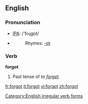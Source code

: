 ==English==

=== Pronunciation ===
*[[w:IPA|IPA]]: /'foɻgɒt/
*{{audio|en-us-forgot.ogg|Audio (US)}}
*:Rhymes: [[Rhymes:English:-ɒt|-ɒt]]

=== Verb ===
'''forgot'''
#Past tense of ''to [[forget]]''.


[[Category:English irregular verb forms]]

[[fr:forgot]]
[[it:forgot]]
[[vi:forgot]]
[[zh:forgot]]